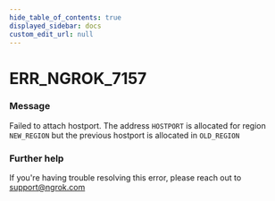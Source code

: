 ```yaml
---
hide_table_of_contents: true
displayed_sidebar: docs
custom_edit_url: null
---
```



# ERR_NGROK_7157

### Message

Failed to attach hostport. The address `HOSTPORT` is allocated for region `NEW_REGION` but the previous hostport is allocated in `OLD_REGION`

### Further help

If you're having trouble resolving this error, please reach out to [support@ngrok.com](mailto:support@ngrok.com?subject=Help%20with%20ERR_NGROK_7157)

<ErrorDetails error="err_ngrok_7157" />

